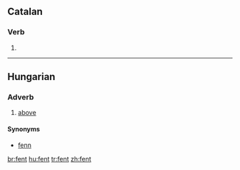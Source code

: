 ==Catalan==
===Verb===
{{infl|ca|verb form}}

# {{ca-verb form of|t=pres|m=ptc|fer}}

----

==Hungarian==

===Adverb===
{{infl|hu|adverb}}

# [[above]]

====Synonyms====
* [[fenn]]

[[br:fent]]
[[hu:fent]]
[[tr:fent]]
[[zh:fent]]